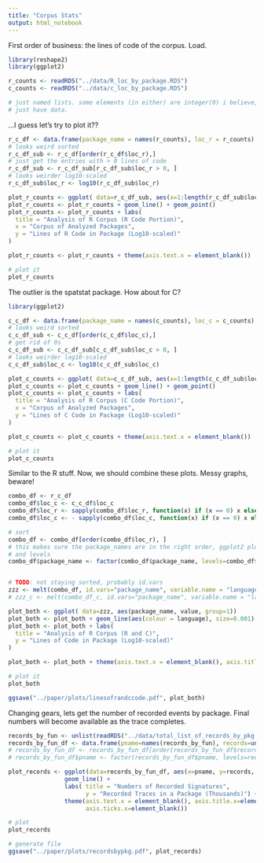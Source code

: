 ```yaml
---
title: "Corpus Stats"
output: html_notebook
---
```


First order of business: the lines of code of the corpus.
Load.

```r
library(reshape2)
library(ggplot2)

r_counts <- readRDS("../data/R_loc_by_package.RDS")
c_counts <- readRDS("../data/c_loc_by_package.RDS")

# just named lists. some elements (in either) are integer(0) i believe, as some packages
# just have data.
```

...I guess let's try to plot it??

```r
r_c_df <- data.frame(package_name = names(r_counts), loc_r = r_counts)
# looks weird sorted
r_c_df_sub <- r_c_df[order(r_c_df$loc_r),]
# just get the entries with > 0 lines of code
r_c_df_sub <- r_c_df_sub[r_c_df_sub$loc_r > 0, ]
# looks weirder log10-scaled
r_c_df_sub$loc_r <- log10(r_c_df_sub$loc_r)

plot_r_counts <- ggplot( data=r_c_df_sub, aes(x=1:length(r_c_df_sub$loc_r), y=loc_r, group=1))
plot_r_counts <- plot_r_counts + geom_line() + geom_point()
plot_r_counts <- plot_r_counts + labs(
  title = "Analysis of R Corpus (R Code Portion)",
  x = "Corpus of Analyzed Packages", 
  y = "Lines of R Code in Package (Log10-scaled)"
)

plot_r_counts <- plot_r_counts + theme(axis.text.x = element_blank())

# plot it
plot_r_counts

```

The outlier is the spatstat package.
How about for C?

```r
library(ggplot2)

c_c_df <- data.frame(package_name = names(c_counts), loc_c = c_counts)
# looks weird sorted
c_c_df_sub <- c_c_df[order(c_c_df$loc_c),]
# get rid of 0s
c_c_df_sub <- c_c_df_sub[c_c_df_sub$loc_c > 0, ]
# looks weirder log10-scaled
c_c_df_sub$loc_c <- log10(c_c_df_sub$loc_c)

plot_c_counts <- ggplot( data=c_c_df_sub, aes(x=1:length(c_c_df_sub$loc_c), y=loc_c, group=1))
plot_c_counts <- plot_c_counts + geom_line() + geom_point()
plot_c_counts <- plot_c_counts + labs(
  title = "Analysis of R Corpus (C Code Portion)",
  x = "Corpus of Analyzed Packages", 
  y = "Lines of C Code in Package (Log10-scaled)"
)

plot_c_counts <- plot_c_counts + theme(axis.text.x = element_blank())

# plot it
plot_c_counts

```

Similar to the R stuff.
Now, we should combine these plots.
Messy graphs, beware!
```r
combo_df <- r_c_df
combo_df$loc_c <- c_c_df$loc_c
combo_df$loc_r <- sapply(combo_df$loc_r, function(x) if (x == 0) x else log10(x))
combo_df$loc_c <- - sapply(combo_df$loc_c, function(x) if (x == 0) x else log10(x))

# sort
combo_df <- combo_df[order(combo_df$loc_r), ]
# this makes sure the package_names are in the right order, ggplot2 plots according to factors
# and levels
combo_df$package_name <- factor(combo_df$package_name, levels=combo_df$package_name)


# TODO: not staying sorted, probably id.vars
zzz <- melt(combo_df, id.vars="package_name", variable.name = "language")
# zzz_c <- melt(combo_df_c, id.vars="package_name", variable.name = "language")

plot_both <- ggplot( data=zzz, aes(package_name, value, group=1))
plot_both <- plot_both + geom_line(aes(colour = language), size=0.001) # +  geom_point(aes(colour = language))
plot_both <- plot_both + labs(
  title = "Analysis of R Corpus (R and C)",
  y = "Lines of Code in Package (Log10-scaled)"
)

plot_both <- plot_both + theme(axis.text.x = element_blank(), axis.title.x=element_blank(), axis.ticks.x=element_blank()) + scale_y_continuous(name="Lines of Code in Package") # , breaks = c(-4, -3, -2, -1, 0, 1, 2, 3, 4), labels = function(x) abs(x^10)

# plot it
plot_both

ggsave("../paper/plots/linesofrandccode.pdf", plot_both)

```

Changing gears, lets get the number of recorded events by package.
Final numbers will become available as the trace completes.
```r

records_by_fun <- unlist(readRDS("../data/total_list_of_records_by_pkg.RDS"))
records_by_fun_df <- data.frame(pname=names(records_by_fun), records=unname(records_by_fun))
# records_by_fun_df <- records_by_fun_df[order(records_by_fun_df$records), ]
# records_by_fun_df$pname <- factor(records_by_fun_df$pname, levels=records_by_fun_df$pname)

plot_records <- ggplot(data=records_by_fun_df, aes(x=pname, y=records, group=1)) +
                geom_line() + 
                labs( title = "Numbers of Recorded Signatures",
                      y = "Recorded Traces in a Package (Thousands)") +
                theme(axis.text.x = element_blank(), axis.title.x=element_blank(),
                      axis.ticks.x=element_blank())

# plot
plot_records

# generate file
ggsave("../paper/plots/recordsbypkg.pdf", plot_records)
```

